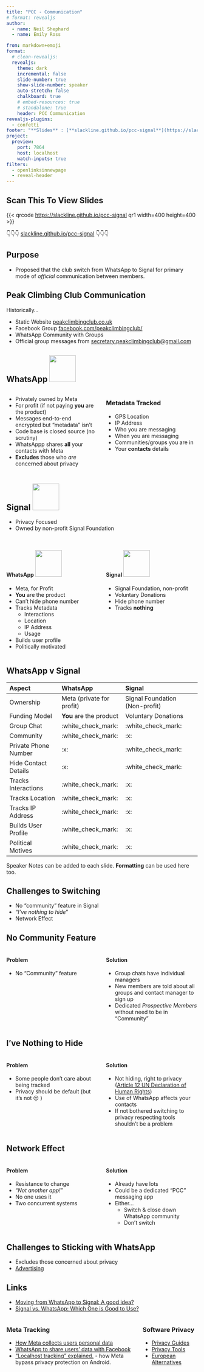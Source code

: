 ```yaml
---
title: "PCC - Communication"
# format: revealjs
author:
  - name: Neil Shephard
  - name: Emily Ross

from: markdown+emoji
format:
  # clean-revealjs:
  revealjs:
    theme: dark
    incremental: false
    slide-number: true
    show-slide-number: speaker
    auto-stretch: false
    chalkboard: true
    # embed-resources: true
    # standalone: true
    header: PCC Communication
revealjs-plugins:
  - confetti
footer: "**Slides** : [**slackline.github.io/pcc-signal**](https://slackline.github.io/pcc-signal)"
project:
  preview:
    port: 7864
    host: localhost
    watch-inputs: true
filters:
  - openlinksinnewpage
  - reveal-header
---
```


## Scan This To View Slides

{{< qrcode <https://slackline.github.io/pcc-signal> qr1 width=400 height=400 >}}

👇👇👇 [slackline.github.io/pcc-signal](https://slackline.github.io/pcc-signal) 👇👇👇

## Purpose

- Proposed that the club switch from WhatsApp to Signal for primary mode of _official_ communication between members.

## Peak Climbing Club Communication

Historically...

- Static Website [peakclimbingclub.co.uk][pcc]
- Facebook Group [facebook.com/peakclimbingclub/][pcc-facebook]
- WhatsApp Community with Groups
- Official group messages from [secretary.peakclimbingclub@gmail.com][pcc-email]

## WhatsApp [![](img/whatsapp.png){width=70}](https://www.flaticon.com/free-icons/whatsapp)

:::: {.columns}

::: {.column width="50%"}

- Privately owned by Meta
- For profit (if not paying **you** are the product)
- Messages end-to-end encrypted but "metadata" isn't
- Code base is closed source (no scrutiny)
- WhatsAppp shares **all** your contacts with Meta
- **Excludes** those who _are_ concerned about privacy

:::
::: {.column width=50%}

### Metadata Tracked

- GPS Location
- IP Address
- Who you are messaging
- When you are messaging
- Communities/groups you are in
- Your **contacts** details

:::
::::

## Signal [![](img/signal.png){width=70}](https://www.flaticon.com/free-icons/signal)

- Privacy Focused
- Owned by non-profit Signal Foundation

## {.scrollable}

:::: {.columns}
::: {.column width="50%"}

#### WhatsApp [![](img/whatsapp.png){width=70}](https://www.flaticon.com/free-icons/whatsapp)

- Meta, for Profit
- **You** are the product
- Can't hide phone number
- Tracks Metadata
  - Interactions
  - Location
  - IP Address
  - Usage
- Builds user profile
- Politically motivated

:::
::: {.column width=50%}

#### Signal [![](img/signal.png){width=70}](https://www.flaticon.com/free-icons/signal)

- Signal Foundation, non-profit
- Voluntary Donations
- Hide phone number
- Tracks **nothing**
:::
::::

## WhatsApp v Signal {.scrollable}

| Aspect               | WhatsApp                  | Signal                         |
|:---------------------|:--------------------------|:-------------------------------|
| Ownership            | Meta (private for profit) | Signal Foundation (Non-profit) |
| Funding Model        | **You** are the product   | Voluntary Donations            |
| Group Chat           | :white_check_mark:        | :white_check_mark:             |
| Community            | :white_check_mark:        | :x:                            |
| Private Phone Number | :x:                       | :white_check_mark:             |
| Hide Contact Details | :x:                       | :white_check_mark:             |
| Tracks Interactions  | :white_check_mark:        | :x:                            |
| Tracks Location      | :white_check_mark:        | :x:                            |
| Tracks IP Address    | :white_check_mark:        | :x:                            |
| Builds User Profile  | :white_check_mark:        | :x:                            |
| Political Motives    | :white_check_mark:        | :x:                            |

::: {.notes}
Speaker Notes can be added to each slide. **Formatting** can be used here too.
:::

## Challenges to Switching

- No "community" feature in Signal
- "_I've nothing to hide_"
- Network Effect

## No Community Feature

:::: {.columns}
::: {.column width="50%"}

#### Problem

- No "Community" feature

:::
::: {.column width=50%}

#### Solution

- Group chats have individual managers
- New members are told about all groups and contact manager to sign up
- Dedicated _Prospective Members_ without need to be in "Community"

:::
::::

## I've Nothing to Hide {.scrollable}

:::: {.columns}
::: {.column width="50%"}

#### Problem

- Some people don't care about being tracked
- Privacy should be default (but it's not 😒 )

:::
::: {.column width=50%}

#### Solution

- Not hiding, right to privacy ([Article 12 UN Declaration of Human
  Rights](https://www.un.org/en/about-us/universal-declaration-of-human-rights))
- Use of WhatsApp affects your contacts
- If not bothered switching to privacy respecting tools shouldn't be a problem

:::
::::

## Network Effect

:::: {.columns}
::: {.column width="50%"}

#### Problem

- Resistance to change
- "_Not another app!_"
- No one uses it
- Two concurrent systems

:::
::: {.column width=50%}

#### Solution

- Already have lots
- Could be a dedicated "PCC" messaging app
- Either...
  - Switch & close down WhatsApp community
  - Don't switch

:::
::::

## Challenges to Sticking with WhatsApp

- Excludes those concerned about privacy
- [Advertising][whatsapp-advertising]


## Links {.scrollable}

- [Moving from WhatsApp to Signal: A good idea?](https://www.malwarebytes.com/blog/news/2025/03/moving-from-whatsapp-to-signal-a-good-idea)
- [Signal vs. WhatsApp: Which One is Good to Use?](https://privacysavvy.com/security/mobile/signal-vs-whatsapp/)

:::: {.columns}
::: {.column width="70%"}

### Meta Tracking

- [How Meta collects users personal data](https://en.todoandroid.es/meta-collects-data-from-users-this-is-how-it-does-it/)
- [WhatsApp to share users' data with Facebook](https://privacysavvy.com/news/privacy/whatsapp-to-share-data-with-facebook-after-privacy-policy-update/)
- [“Localhost tracking” explained.](https://www.zeropartydata.es/p/localhost-tracking-explained-it-could) - how Meta
  bypass privacy protection on Android.

:::
::: {.column width=30%}

### Software Privacy

- [Privacy Guides][privacy-guides]
- [Privacy Tools][privacy-tools]
- [European Alternatives][eu-alt]

:::
::::

[eu-alt]: https://european-alternatives.eu/
[pcc]: https://www.peakclimbingclub.co.uk/
[pcc-email]: mailto:secretary.peakclimbingclub@gmail.com
[pcc-facebook]: https://www.facebook.com/peakclimbingclub/
[privacy-guides]: https://www.privacyguides.org/
[privacy-tools]: https://www.privacytools.io/
[whatsapp-advertising]: https://www.bbc.co.uk/news/articles/cn5y07yqg5do
